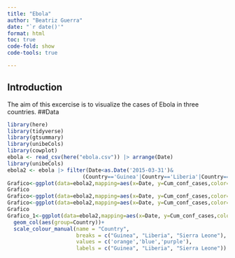 ```yaml
---
title: "Ebola"
author: "Beatriz Guerra"
date: "`r date()'"
format: html
toc: true
code-fold: show
code-tools: true

---
```


## Introduction

The aim of this excercise is to visualize the cases of Ebola in three countries.
##Data

```r
library(here)
library(tidyverse)
library(gtsummary)
library(unibeCols)
library(cowplot)
ebola <- read_csv(here("ebola.csv")) |> arrange(Date)
library(unibeCols)
ebola2 <- ebola |> filter(Date<as.Date('2015-03-31')&
                        (Country=='Guinea'|Country=='Liberia'|Country=='Sierra Leone'))
Grafico<-ggplot(data=ebola2,mapping=aes(x=Date, y=Cum_conf_cases,color=Country))+geom_point(aes(group=Country))
Grafico
Grafico<-ggplot(data=ebola2,mapping=aes(x=Date, y=Cum_conf_cases,color=Country))+geom_point(aes(group=Country))
Grafico<-ggplot(data=ebola2,mapping=aes(x=Date, y=Cum_conf_cases,color=Country))+geom_point(aes(group=Country))
Grafico
Grafico_1<-ggplot(data=ebola2,mapping=aes(x=Date, y=Cum_conf_cases,color=Country))+
  geom_col(aes(group=Country))+
  scale_colour_manual(name = "Country",
                      breaks = c("Guinea", "Liberia", "Sierra Leone"),
                      values = c('orange','blue','purple'),
                      labels = c("Guinea", "Liberia", "Sierra Leone"))
```


```r
```


```r
```